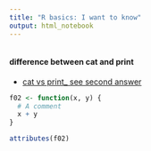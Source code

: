 ```yaml
---
title: "R basics: I want to know"
output: html_notebook
---
```


```r

```

#### difference between __cat__ and __print__

 - [cat vs print_ see second answer](https://stackoverflow.com/questions/31843662/what-is-the-difference-between-cat-and-print)
 
```r
f02 <- function(x, y) {
  # A comment
  x + y
}
```
 
```r
attributes(f02)
```
 
 